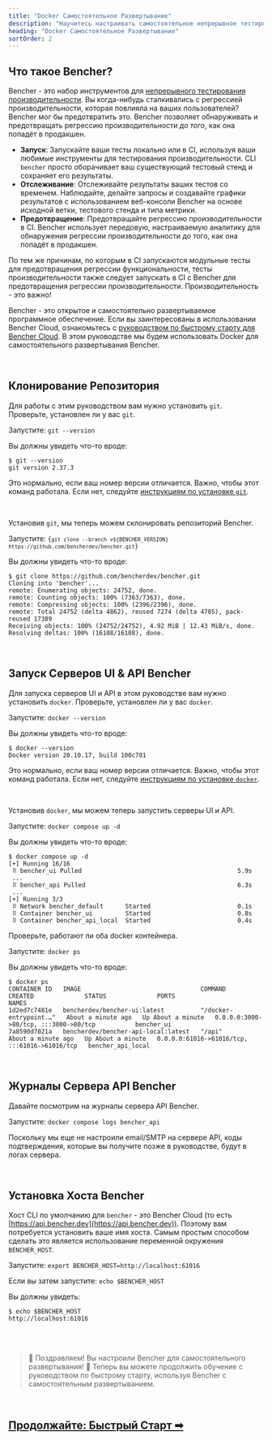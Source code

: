 ```yaml
---
title: "Docker Самостоятельное Развертывание"
description: "Научитесь настраивать самостоятельное непрерывное тестирование производительности с использованием Bencher"
heading: "Docker Самостоятельное Развертывание"
sortOrder: 2
---
```



## Что такое Bencher?

Bencher - это набор инструментов для [непрерывного тестирования производительности](/docs/ru/explanation/continuous-benchmarking).
Вы когда-нибудь сталкивались с регрессией производительности, которая повлияла на ваших пользователей?
Bencher мог бы предотвратить это.
Bencher позволяет обнаруживать и предотвращать регрессию производительности _до того_, как она попадёт в продакшен.

- **Запуск**: Запускайте ваши тесты локально или в CI, используя ваши любимые инструменты для тестирования производительности. CLI `bencher` просто оборачивает ваш существующий тестовый стенд и сохраняет его результаты.
- **Отслеживание**: Отслеживайте результаты ваших тестов со временем. Наблюдайте, делайте запросы и создавайте графики результатов с использованием веб-консоли Bencher на основе исходной ветки, тестового стенда и типа метрики.
- **Предотвращение**: Предотвращайте регрессию производительности в CI. Bencher использует передовую, настраиваемую аналитику для обнаружения регрессии производительности до того, как она попадёт в продакшен.

По тем же причинам, по которым в CI запускаются модульные тесты для предотвращения регрессии функциональности, тесты производительности также следует запускать в CI с Bencher для предотвращения регрессии производительности. Производительность - это важно!

Bencher - это открытое и самостоятельно развертываемое программное обеспечение.
Если вы заинтересованы в использовании Bencher Cloud, ознакомьтесь с [руководством по быстрому старту для Bencher Cloud](/docs/ru/tutorial/quick-start).
В этом руководстве мы будем использовать Docker для самостоятельного развертывания Bencher.

<br />

## Клонирование Репозитория

Для работы с этим руководством вам нужно установить `git`.
Проверьте, установлен ли у вас `git`.

Запустите: `git --version`

Вы должны увидеть что-то вроде:

```
$ git --version
git version 2.37.3
```

Это нормально, если ваш номер версии отличается.
Важно, чтобы этот команд работала.
Если нет, следуйте [инструкциям по установке `git`](https://git-scm.com/book/en/v2/Getting-Started-Installing-Git).

<br />

Установив `git`, мы теперь можем склонировать репозиторий Bencher.

Запустите: <code>{`git clone --branch v${BENCHER_VERSION} https://github.com/bencherdev/bencher.git`}</code>

Вы должны увидеть что-то вроде:

```
$ git clone https://github.com/bencherdev/bencher.git
Cloning into 'bencher'...
remote: Enumerating objects: 24752, done.
remote: Counting objects: 100% (7363/7363), done.
remote: Compressing objects: 100% (2396/2396), done.
remote: Total 24752 (delta 4862), reused 7274 (delta 4785), pack-reused 17389
Receiving objects: 100% (24752/24752), 4.92 MiB | 12.43 MiB/s, done.
Resolving deltas: 100% (16108/16108), done.
```

<br />

## Запуск Серверов UI & API Bencher

Для запуска серверов UI и API в этом руководстве вам нужно установить `docker`.
Проверьте, установлен ли у вас `docker`.

Запустите: `docker --version`

Вы должны увидеть что-то вроде:

```
$ docker --version
Docker version 20.10.17, build 100c701
```

Это нормально, если ваш номер версии отличается. Важно, чтобы этот команд работала.
Если нет, следуйте [инструкциям по установке `docker`](https://docs.docker.com/get-docker/).

<br />

Установив `docker`, мы можем теперь запустить серверы UI и API.

Запустите: `docker compose up -d`

Вы должны увидеть что-то вроде:

```
$ docker compose up -d
[+] Running 16/16
 ⠿ bencher_ui Pulled                                           5.9s
 ...
 ⠿ bencher_api Pulled                                          6.3s
 ...
[+] Running 3/3
 ⠿ Network bencher_default      Started                        0.1s
 ⠿ Container bencher_ui         Started                        0.8s
 ⠿ Container bencher_api_local  Started                        0.4s
```

Проверьте, работают ли оба docker контейнера.

Запустите: `docker ps`

Вы должны увидеть что-то вроде:

```
$ docker ps
CONTAINER ID   IMAGE                                 COMMAND                  CREATED              STATUS              PORTS                                           NAMES
1d2ed7c7481e   bencherdev/bencher-ui:latest          "/docker-entrypoint.…"   About a minute ago   Up About a minute   0.0.0.0:3000->80/tcp, :::3000->80/tcp           bencher_ui
7a8590d7021a   bencherdev/bencher-api-local:latest   "/api"                   About a minute ago   Up About a minute   0.0.0.0:61016->61016/tcp, :::61016->61016/tcp   bencher_api_local
```

<br />

## Журналы Сервера API Bencher

Давайте посмотрим на журналы сервера API Bencher.

Запустите: `docker compose logs bencher_api`

Поскольку мы еще не настроили email/SMTP на сервере API,
коды подтверждения, которые вы получите позже в руководстве, будут в логах сервера.

<br />

## Установка Хоста Bencher

Хост CLI по умолчанию для `bencher` - это Bencher Cloud (то есть [https://api.bencher.dev](https://api.bencher.dev)).
Поэтому вам потребуется установить ваше имя хоста. Самым простым способом сделать это является использование переменной окружения `BENCHER_HOST`.

Запустите: `export BENCHER_HOST=http://localhost:61016`

Если вы затем запустите: `echo $BENCHER_HOST`

Вы должны увидеть:

```
$ echo $BENCHER_HOST
http://localhost:61016
```

<br />
<br />

> 🐰 Поздравляем! Вы настроили Bencher для самостоятельного развертывания! 🎉
> Теперь вы можете продолжить обучение с руководством по быстрому старту, используя Bencher с самостоятельным развертыванием.

<br />

<h2><a href="/docs/ru/tutorial/quick-start">Продолжайте: Быстрый Старт ➡</a></h2>